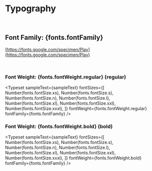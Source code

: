 

<Meta title="Foundations/Typography" />

# Typography

<br />

## Font Family: {fonts.fontFamily}

[https://fonts.google.com/specimen/Play](https://fonts.google.com/specimen/Play)

<br />

### Font Weight: {fonts.fontWeight.regular} (regular)

<Typeset
  sampleText={sampleText}
  fontSizes={[
    Number(fonts.fontSize.xs),
    Number(fonts.fontSize.s),
    Number(fonts.fontSize.n),
    Number(fonts.fontSize.l),
    Number(fonts.fontSize.xl),
    Number(fonts.fontSize.xxl),
    Number(fonts.fontSize.xxxl),
  ]}
  fontWeight={fonts.fontWeight.regular}
  fontFamily={fonts.fontFamily}
/>

### Font Weight: {fonts.fontWeight.bold} (bold)

<Typeset
  sampleText={sampleText}
  fontSizes={[
    Number(fonts.fontSize.xs),
    Number(fonts.fontSize.s),
    Number(fonts.fontSize.n),
    Number(fonts.fontSize.l),
    Number(fonts.fontSize.xl),
    Number(fonts.fontSize.xxl),
    Number(fonts.fontSize.xxxl),
  ]}
  fontWeight={fonts.fontWeight.bold}
  fontFamily={fonts.fontFamily}
/>
